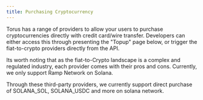 ```yaml
---
title: Purchasing Cryptocurrency
---
```


Torus has a range of providers to allow your users to purchase cryptocurrencies
directly with credit card/wire transfer. Developers can either access this
through presenting the "Topup" page below, or trigger the fiat-to-crypto
providers directly from the API.

Its worth noting that as the fiat-to-Crypto landscape is a complex and regulated
industry, each provider comes with their pros and cons. Currently, we only support Ramp Network on Solana.

Through these third-party providers, we currently support direct purchase of
SOLANA_SOL, SOLANA_USDC and more on solana network.
